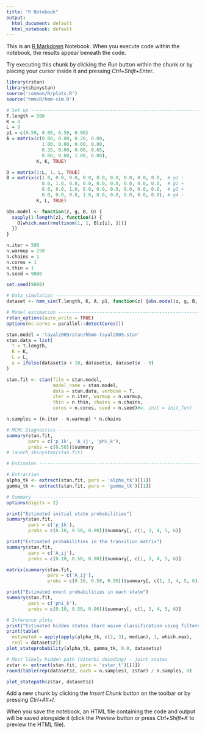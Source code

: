 ```yaml
---
title: "R Notebook"
output:
  html_document: default
  html_notebook: default
---
```


This is an [R Markdown](http://rmarkdown.rstudio.com) Notebook. When you execute code within the notebook, the results appear beneath the code.

Try executing this chunk by clicking the *Run* button within the chunk or by placing your cursor inside it and pressing *Ctrl+Shift+Enter*.

```r
library(rstan)
library(shinystan)
source('common/R/plots.R')
source('hmm/R/hmm-sim.R')

# Set up ------------------------------------------------------------------
T.length = 500
K = 4
L = 9
p1 = c(0.50, 0.00, 0.50, 0.00)
A = matrix(c(0.00, 0.80, 0.20, 0.00,
             1.00, 0.00, 0.00, 0.00,
             0.35, 0.00, 0.00, 0.65,
             0.00, 0.00, 1.00, 0.00),
           K, K, TRUE)

O = matrix(1:L, 1, L, TRUE)
B = matrix(c(1.0, 0.0, 0.0, 0.0, 0.0, 0.0, 0.0, 0.0, 0.0,  # g1 -
             0.0, 1.0, 0.0, 0.0, 0.0, 0.0, 0.0, 0.0, 0.0,  # g2 +
             0.0, 0.0, 1.0, 0.0, 0.0, 0.0, 0.0, 0.0, 0.0,  # g3 +
             0.0, 0.0, 0.0, 1.0, 0.0, 0.0, 0.0, 0.0, 0.0), # g4 -
           K, L, TRUE)

obs.model <- function(z, g, B, O) {
  sapply(1:length(z), function(i) {
    O[which.max(rmultinom(1, 1, B[z[i], ]))]
  })
}

n.iter = 500
n.warmup = 250
n.chains = 1
n.cores = 1
n.thin = 1
n.seed = 9000

set.seed(9000)

# Data simulation ---------------------------------------------------------
dataset <- hmm_sim(T.length, K, A, p1, function(z) {obs.model(z, g, B, O)})

# Model estimation --------------------------------------------------------
rstan_options(auto_write = TRUE)
options(mc.cores = parallel::detectCores())

stan.model = 'tayal2009/stan/hhmm-tayal2009.stan'
stan.data = list(
  T = T.length,
  K = K,
  L = L,
  x = ifelse(dataset$x < 10, dataset$x, dataset$x - 9)
)

stan.fit <- stan(file = stan.model,
                 model_name = stan.model,
                 data = stan.data, verbose = T,
                 iter = n.iter, warmup = n.warmup,
                 thin = n.thin, chains = n.chains,
                 cores = n.cores, seed = n.seed)#w, init = init_fun)

n.samples = (n.iter - n.warmup) * n.chains

# MCMC Diagnostics --------------------------------------------------------
summary(stan.fit,
        pars = c('p_1k', 'A_ij', 'phi_k'),
        probs = c(0.50))$summary
# launch_shinystan(stan.fit)

# Estimates ---------------------------------------------------------------

# Extraction
alpha_tk <- extract(stan.fit, pars = 'alpha_tk')[[1]]
gamma_tk <- extract(stan.fit, pars = 'gamma_tk')[[1]]

# Summary -----------------------------------------------------------------
options(digits = 2)

print("Estimated initial state probabilities")
summary(stan.fit,
        pars = c('p_1k'),
        probs = c(0.10, 0.50, 0.90))$summary[, c(1, 3, 4, 5, 6)]

print("Estimated probabilities in the transition matrix")
summary(stan.fit,
        pars = c('A_ij'),
        probs = c(0.10, 0.50, 0.90))$summary[, c(1, 3, 4, 5, 6)]

matrix(summary(stan.fit,
               pars = c('A_ij'),
               probs = c(0.10, 0.50, 0.90))$summary[, c(1, 3, 4, 5, 6)][, 4], 4, 4, TRUE)

print("Estimated event probabilities in each state")
summary(stan.fit,
        pars = c('phi_k'),
        probs = c(0.10, 0.50, 0.90))$summary[, c(1, 3, 4, 5, 6)]

# Inference plots
print("Estimated hidden states (hard naive classification using filtered prob)")
print(table(
  estimated = apply(apply(alpha_tk, c(2, 3), median), 1, which.max),
  real = dataset$z))
plot_stateprobability(alpha_tk, gamma_tk, 0.8, dataset$z)

# Most likely hidden path (Viterbi decoding) - joint states
zstar <- extract(stan.fit, pars = 'zstar_t')[[1]]
round(table(rep(dataset$z, each = n.samples), zstar) / n.samples, 0)

plot_statepath(zstar, dataset$z)

```

Add a new chunk by clicking the *Insert Chunk* button on the toolbar or by pressing *Ctrl+Alt+I*.

When you save the notebook, an HTML file containing the code and output will be saved alongside it (click the *Preview* button or press *Ctrl+Shift+K* to preview the HTML file).
